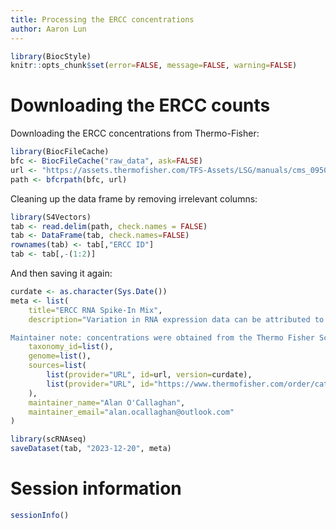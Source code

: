 ```yaml
---
title: Processing the ERCC concentrations
author: Aaron Lun
---
```


```r
library(BiocStyle)
knitr::opts_chunk$set(error=FALSE, message=FALSE, warning=FALSE)
```

# Downloading the ERCC counts

Downloading the ERCC concentrations from Thermo-Fisher:

```r
library(BiocFileCache)
bfc <- BiocFileCache("raw_data", ask=FALSE)
url <- "https://assets.thermofisher.com/TFS-Assets/LSG/manuals/cms_095046.txt"
path <- bfcrpath(bfc, url)
```

Cleaning up the data frame by removing irrelevant columns:

```r
library(S4Vectors)
tab <- read.delim(path, check.names = FALSE)
tab <- DataFrame(tab, check.names=FALSE)
rownames(tab) <- tab[,"ERCC ID"]
tab <- tab[,-(1:2)]
```

And then saving it again:

```r
curdate <- as.character(Sys.Date())
meta <- list(
    title="ERCC RNA Spike-In Mix",
    description="Variation in RNA expression data can be attributed to a variety of factors including the quality of the starting material, the level of cellularity and RNA yield, the platform employed, and the person performing the experiment. To control for these sources of variability, a common set of external RNA controls has been developed by the External RNA Controls Consortium (ERCC), an ad-hoc group of academic, private, and public organizations hosted by the National Institute of Standards and Technology (NIST). The controls consist of a set of unlabeled, polyadenylated transcripts designed to be added to an RNA analysis experiment after sample isolation, in order to measure against defined performance criteria. Up until the design of such universally accepted controls, it has been difficult to execute a thorough investigation of fundamental analytical performance metrics. From the trusted brand of quality RNA reagents, Ambion™ ERCC Spike-In Control Mixes are commercially available, pre-formulated blends of 92 transcripts, derived and traceable from NIST-certified DNA plasmids. The transcripts are designed to be 250 to 2,000 nt in length, which mimic natural eukaryotic mRNAs.

Maintainer note: concentrations were obtained from the Thermo Fisher Scientific website using the catalog number 4456740.",
    taxonomy_id=list(),
    genome=list(),
    sources=list(
        list(provider="URL", id=url, version=curdate),
        list(provider="URL", id="https://www.thermofisher.com/order/catalog/product/4456740", version=curdate) # links to the former
    ),
    maintainer_name="Alan O'Callaghan",
    maintainer_email="alan.ocallaghan@outlook.com"
)

library(scRNAseq)
saveDataset(tab, "2023-12-20", meta)
```

# Session information {-}

```r
sessionInfo()
```
